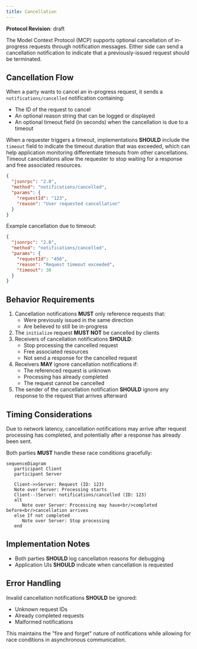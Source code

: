 ```yaml
---
title: Cancellation
---
```


<div id="enable-section-numbers" />

<Info>**Protocol Revision**: draft</Info>

The Model Context Protocol (MCP) supports optional cancellation of in-progress requests
through notification messages. Either side can send a cancellation notification to
indicate that a previously-issued request should be terminated.

## Cancellation Flow

When a party wants to cancel an in-progress request, it sends a `notifications/cancelled`
notification containing:

- The ID of the request to cancel
- An optional reason string that can be logged or displayed
- An optional timeout field (in seconds) when the cancellation is due to a timeout

When a requester triggers a timeout, implementations **SHOULD** include the `timeout` field to indicate the timeout duration that was exceeded, which can help application monitoring differentiate timeouts from other cancellations. Timeout cancellations allow the requester to stop waiting for a response and free associated resources.

```json
{
  "jsonrpc": "2.0",
  "method": "notifications/cancelled",
  "params": {
    "requestId": "123",
    "reason": "User requested cancellation"
  }
}
```

Example cancellation due to timeout:

```json
{
  "jsonrpc": "2.0",
  "method": "notifications/cancelled",
  "params": {
    "requestId": "456",
    "reason": "Request timeout exceeded",
    "timeout": 30
  }
}
```

## Behavior Requirements

1. Cancellation notifications **MUST** only reference requests that:
   - Were previously issued in the same direction
   - Are believed to still be in-progress
2. The `initialize` request **MUST NOT** be cancelled by clients
3. Receivers of cancellation notifications **SHOULD**:
   - Stop processing the cancelled request
   - Free associated resources
   - Not send a response for the cancelled request
4. Receivers **MAY** ignore cancellation notifications if:
   - The referenced request is unknown
   - Processing has already completed
   - The request cannot be cancelled
5. The sender of the cancellation notification **SHOULD** ignore any response to the
   request that arrives afterward

## Timing Considerations

Due to network latency, cancellation notifications may arrive after request processing
has completed, and potentially after a response has already been sent.

Both parties **MUST** handle these race conditions gracefully:

```mermaid
sequenceDiagram
   participant Client
   participant Server

   Client->>Server: Request (ID: 123)
   Note over Server: Processing starts
   Client--)Server: notifications/cancelled (ID: 123)
   alt
      Note over Server: Processing may have<br/>completed before<br/>cancellation arrives
   else If not completed
      Note over Server: Stop processing
   end
```

## Implementation Notes

- Both parties **SHOULD** log cancellation reasons for debugging
- Application UIs **SHOULD** indicate when cancellation is requested

## Error Handling

Invalid cancellation notifications **SHOULD** be ignored:

- Unknown request IDs
- Already completed requests
- Malformed notifications

This maintains the "fire and forget" nature of notifications while allowing for race
conditions in asynchronous communication.
